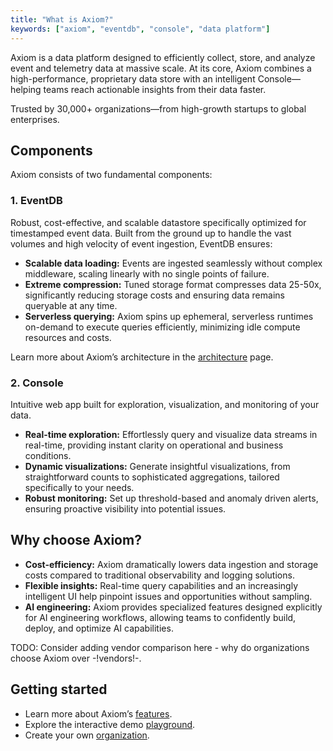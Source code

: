 ```yaml
---
title: "What is Axiom?"
keywords: ["axiom", "eventdb", "console", "data platform"]
---
```


Axiom is a data platform designed to efficiently collect, store, and analyze event and telemetry data at massive scale. At its core, Axiom combines a high-performance, proprietary data store with an intelligent Console—helping teams reach actionable insights from their data faster.

Trusted by 30,000+ organizations—from high-growth startups to global enterprises.

## Components

Axiom consists of two fundamental components:

### 1. EventDB

Robust, cost-effective, and scalable datastore specifically optimized for timestamped event data. Built from the ground up to handle the vast volumes and high velocity of event ingestion, EventDB ensures:

* **Scalable data loading:** Events are ingested seamlessly without complex middleware, scaling linearly with no single points of failure.
* **Extreme compression:** Tuned storage format compresses data 25-50x, significantly reducing storage costs and ensuring data remains queryable at any time.
* **Serverless querying:** Axiom spins up ephemeral, serverless runtimes on-demand to execute queries efficiently, minimizing idle compute resources and costs.

Learn more about Axiom’s architecture in the [architecture](/platform-overview/architecture) page.

### 2. Console

Intuitive web app built for exploration, visualization, and monitoring of your data.

* **Real-time exploration:** Effortlessly query and visualize data streams in real-time, providing instant clarity on operational and business conditions.
* **Dynamic visualizations:** Generate insightful visualizations, from straightforward counts to sophisticated aggregations, tailored specifically to your needs.
* **Robust monitoring:** Set up threshold-based and anomaly driven alerts, ensuring proactive visibility into potential issues.

## Why choose Axiom?

* **Cost-efficiency:** Axiom dramatically lowers data ingestion and storage costs compared to traditional observability and logging solutions.
* **Flexible insights:** Real-time query capabilities and an increasingly intelligent UI help pinpoint issues and opportunities without sampling.
* **AI engineering:** Axiom provides specialized features designed explicitly for AI engineering workflows, allowing teams to confidently build, deploy, and optimize AI capabilities.

TODO: Consider adding vendor comparison here - why do organizations choose Axiom over -!vendors!-.

## Getting started

* Learn more about Axiom’s [features](/platform-overview/features).
* Explore the interactive demo [playground](https://play.axiom.co/).
* Create your own [organization](https://app.axiom.co/register).
